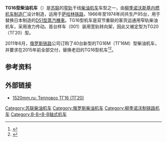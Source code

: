 {{Infobox Locomotive
| name = TG16<br/>ТГ16
| image = TG16-047.jpg
| caption = TG16型047号机车
| type = [[柴油机车|柴油机车]]
| origin = {{USSR}}
| designer = 
| builder = [[柳季诺沃内燃机车制造厂|柳季诺沃内燃机车制造厂]]
| buildmodel = 
| serialnumber = 
| roadnumber = 
| builddate = 1966年—1974年
| totalproduction  = 95台
| user = {{USSR}}<br />{{RUS}}
| railroad = 
| uicclass = B'B'+B'B'
| gauge = 1,067毫米
| wheeldiameter = 950毫米
| axleload = 19吨
| wheelbase = 
| minimumcurve = 
| length = 30,900毫米
| width = 
| height = 
| framesize = 
| weight = 2 × 76吨
| fueltype = 
| fuelcap = 2 × 3,400公斤
| lubecap = 
| coolantcap = 
| watercap = 
| sandcap = 
| enginepower = 2 × 1,640马力
| enginetype = М756А
| transmission = 液力传动
| primemover = УГП-1000
| topspeed = 85公里/小时
| sustainedspeed = 
| poweroutput = 2,412千瓦
| tractiveeffort =  
| locobrakes = 
| locobrakepower = 
| locobrakeforce = 
| trainbrakes = 
| safety = 
| notes =
}}
'''TG16型柴油机车'''（{{lang-ru|'''ТГ16'''}}）是[[苏联|苏联]]的[[窄轨|窄轨]]干线[[柴油机车|柴油机车]]车型之一，由[[柳季诺沃斯基内燃机车制造厂|柳季诺沃斯基内燃机车制造厂]]设计制造，运用于[[萨哈林铁路|萨哈林铁路]]，1966年至1974年间共生产95台，用于替换日本制造的[[日本國鐵D51型蒸汽機車|D51型蒸汽機車]]。TG16型机车是双节重联的客货运通用窄轨柴油机车，采用液力传动。首台样车（001）装用宽轨转向架，因此又被定型为TG20（ТГ20）型。

2011年6月，[[俄罗斯铁路|俄罗斯铁路]]公司订购了40台新型的TG16M（ТГ16М）型柴油机车，并要求在2015年前全部交付，替换老旧的TG16型机车<ref>{{Cite web |url=http://primamedia.ru/news/economics/02.06.2011/158124/quot-sinara-quot-postavit-rzhd-40-teplovozov-s-shirinoy-kolei-1067-mm-dlya-saha.html |title="Синара" поставит РЖД 40 тепловозов с шириной колеи 1067 мм для Сахалина |accessdate=2011-12-22 |publisher=Прима Медиа |date=2011-06-02 |language=ru }}</ref><ref>{{Cite web |url=http://www.railwaygazette.com/nc/news/single-view/view/rzd-orders-2es5-and-narrow-gauge-locomotives.html |title=RZD orders 2ES5 and narrow gauge locomotives |accessdate=2011-12-22 |publisher=Railway Gazette International |date=2011-06-20 |language=en |archive-date=2011-08-24 |archive-url=https://web.archive.org/web/20110824080156/http://www.railwaygazette.com/nc/news/single-view/view/rzd-orders-2es5-and-narrow-gauge-locomotives.html |dead-url=no }}</ref>。

==参考资料==
{{reflist}}

==外部链接==
*{{ru}}[https://web.archive.org/web/20091106175918/http://www.1520mm.ru/locomotives/diesel/tg16.phtml 1520mm.ru: Тепловоз ТГ16 (ТГ20)]

{{Soviet and CIS locomotives}}

[[Category:苏联柴油机车|Category:苏联柴油机车]]
[[Category:俄罗斯柴油机车|Category:俄罗斯柴油机车]]
[[Category:柳季诺沃制铁路机车|Category:柳季诺沃制铁路机车]]
[[Category:B-B+B-B轴式机车|Category:B-B+B-B轴式机车]]
